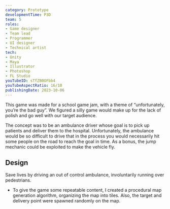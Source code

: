 ```yaml
---
category: Prototype
developmentTime: P3D
team: 5
roles:
- Game designer
- Team lead
- Programmer
- UI designer
- Technical artist
tech:
- Unity
- Maya
- Illustrator
- Photoshop
- FL Studio
youTubeID: sTfZB0OFbb4
youTubeAspectRatio: 16/10
publishingDate: 2023-10-06
---
```


This game was made for a school game jam, with a theme of “unfortunately, you’re the bad guy”. We figured a silly game would make up for the lack of polish and go well with our target audience.

The concept was to be an ambulance driver whose goal is to pick up patients and deliver them to the hospital. Unfortunately, the ambulance would be so difficult to drive that in the process you would necessarily hit some people on the road to reach the goal in time. As a bonus, the jump mechanic could be exploited to make the vehicle fly.

## Design

Save lives by driving an out of control ambulance, involuntarily running over pedestrians.

* To give the game some repeatable content, I created a procedural map generation algorithm, organizing the map into tiles. Also, the target and delivery point were spawned randomly on the map.
